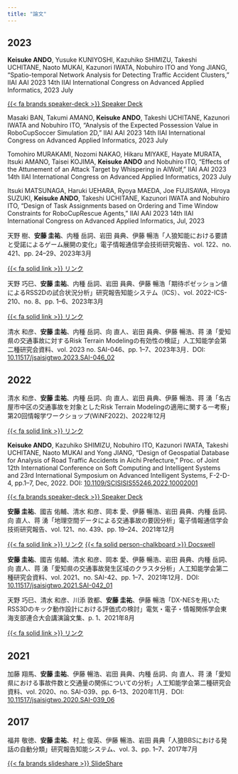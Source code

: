 ```yaml
---
title: "論文"
---
```


## 2023

**Keisuke ANDO**, Yusuke KUNIYOSHI, Kazuhiko SHIMIZU, Takeshi UCHITANE, Naoto MUKAI, Kazunori IWATA, Nobuhiro ITO and Yong JIANG, “Spatio-temporal Network Analysis for Detecting Traffic Accident Clusters,” IIAI AAI 2023 14th IIAI International Congress on Advanced Applied Informatics, 2023 July

<a href="https://speakerdeck.com/nononoexe/spatio-temporal-network-analysis-for-detecting-traffic-accident-clusters" class="icon-link">{{< fa brands speaker-deck >}} Speaker Deck</a>

Masaki BAN, Takumi AMANO, **Keisuke ANDO**, Takeshi UCHITANE, Kazunori IWATA and Nobuhiro ITO, “Analysis of the Expected Possession Value in RoboCupSoccer Simulation 2D,” IIAI AAI 2023 14th IIAI International Congress on Advanced Applied Informatics, 2023 July

Tomohiro MURAKAMI, Nozomi NAKAO, Hikaru MIYAKE, Hayate MURATA, Itsuki AMANO, Taisei KOJIMA, **Keisuke ANDO** and Nobuhiro ITO, “Effects of the Attunement of an Attack Target by Whispering in AIWolf,” IIAI AAI 2023 14th IIAI International Congress on Advanced Applied Informatics, 2023 July

Itsuki MATSUNAGA, Haruki UEHARA, Ryoya MAEDA, Joe FUJISAWA, Hiroya SUZUKI, **Keisuke ANDO**, Takeshi UCHITANE, Kazunori IWATA and Nobuhiro ITO, “Design of Task Assignments based on Ordering and Time Window Constraints for RoboCupRescue Agents,” IIAI AAI 2023 14th IIAI International Congress on Advanced Applied Informatics, Jul, 2023

天野 樹、**安藤 圭祐**、内種 岳詞、岩田 員典、伊藤 暢浩「人狼知能における要請と受諾によるゲーム展開の変化」電子情報通信学会技術研究報告、vol. 122、no. 421、pp. 24--29、2023年3月

<a href="https://ken.ieice.org/ken/paper/202303118Ct0/" class="icon-link">{{< fa solid link >}} リンク</a>

天野 巧巳、**安藤 圭祐**、内種 岳詞、岩田 員典、伊藤 暢浩「期待ポゼッション値によるRSS2Dの試合状況分析」研究報告知能システム（ICS）、vol. 2022-ICS-210、no. 8、pp. 1--6、2023年3月

<a href="http://id.nii.ac.jp/1001/00224976/" class="icon-link">{{< fa solid link >}} リンク</a>

清水 和彦、**安藤 圭祐**、内種 岳詞、向 直人、岩田 員典、伊藤 暢浩、蒋 湧「愛知県の交通事故に対するRisk Terrain Modelingの有効性の検証」人工知能学会第二種研究会資料、vol. 2023 no. SAI-046、pp. 1--7、2023年3月．DOI: [10.11517/jsaisigtwo.2023.SAI-046_02](https://doi.org/10.11517/jsaisigtwo.2023.SAI-046_02)

## 2022

清水 和彦、**安藤 圭祐**、内種 岳詞、向 直人、岩田 員典、伊藤 暢浩、蒋 湧「名古屋市中区の交通事故を対象としたRisk Terrain Modelingの適用に関する一考察」第20回情報学ワークショップ(WiNF2022)、2022年12月

<a href="https://sites.google.com/view/winf2022/" class="icon-link">{{< fa solid link >}} リンク</a>

**Keisuke ANDO**, Kazuhiko SHIMIZU, Nobuhiro ITO, Kazunori IWATA, Takeshi UCHITANE, Naoto MUKAI and Yong JIANG, “Design of Geospatial Database for Analysis of Road Traffic Accidents in Aichi Prefecture,” Proc. of Joint 12th International Conference on Soft Computing and Intelligent Systems and 23rd International Symposium on Advanced Intelligent Systems, F-2-D-4, pp.1--7, Dec, 2022. DOI: [10.1109/SCISISIS55246.2022.10002001](https://doi.org/10.1109/SCISISIS55246.2022.10002001)

<a href="https://speakerdeck.com/nononoexe/design-of-geospatial-database-for-analysis-of-road-traffic-accidents-in-aichi-prefecture" class="icon-link">{{< fa brands speaker-deck >}} Speaker Deck</a>

**安藤 圭祐**、國吉 佑輔、清水 和彦、岡本 愛、伊藤 暢浩、岩田 員典、内種 岳詞、向 直人、蒋 湧「地理空間データによる交通事故の要因分析」電子情報通信学会技術研究報告、vol. 121、no. 439、pp. 19--24、2021年12月

<a href="https://ken.ieice.org/ken/paper/20220312FCjT/" class="icon-link">{{< fa solid link >}} リンク</a>
<a href="https://www.docswell.com/s/NONONOexe/K6YEVP-wssit-trafacc" class="icon-link">{{< fa solid person-chalkboard >}} Docswell</a>

**安藤 圭祐**、國吉 佑輔、清水 和彦、岡本 愛、伊藤 暢浩、岩田 員典、内種 岳詞、向 直人、蒋 湧「愛知県の交通事故発生区域のクラスタ分析」人工知能学会第二種研究会資料、vol. 2021、no. SAI-42、pp. 1--7、2021年12月．DOI: [10.11517/jsaisigtwo.2021.SAI-042_01](https://doi.org/10.11517/jsaisigtwo.2021.SAI-042_01)

天野 巧巳、清水 和彦、川添 敦都、**安藤 圭祐**、伊藤 暢浩「DX-NESを用いたRSS3Dのキック動作設計における評価式の検討」電気・電子・情報関係学会東海支部連合大会講演論文集、p. 1、2021年8月  

<a href="https://jglobal.jst.go.jp/detail?JGLOBAL_ID=202202215633408391" class="icon-link">{{< fa solid link >}} リンク</a>


## 2021

加藤 翔馬、**安藤 圭祐**、伊藤 暢浩、岩田 員典、内種 岳詞、向 直人、蒋 湧「愛知県における事故件数と交通量の関係についての分析」人工知能学会第二種研究会資料、vol. 2020、no. SAI-039、pp. 6--13、2020年11月．DOI: [10.11517/jsaisigtwo.2020.SAI-039_06](https://doi.org/10.11517/jsaisigtwo.2020.SAI-039_06)

## 2017

福井 敬徳、**安藤 圭祐**、村上 俊英、伊藤 暢浩、岩田 員典「人狼BBSにおける発話の自動分類」研究報告知能システム、vol. 3、pp. 1--7、2017年7月

<a href="https://www.slideshare.net/TakanoriFukui/bbs-80930597" class="icon-link">{{< fa brands slideshare >}} SlideShare</a>

